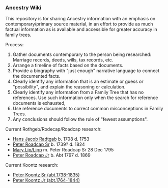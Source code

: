 === Ancestry Wiki ===
This repository is for sharing Ancestry information with an emphasis on contemporary/primary source material, in an effort to provide as much factual information as is available and accessible for greater accuracy in family trees.

Process:
# Gather documents contemporary to the person being researched:  Marriage records, deeds, wills, tax records, etc.
# Arrange a timeline of facts based on the documents.
# Provide a biography with "just enough" narrative language to connect the documented facts.
# Clearly identify any information that is an estimate or guess or "possibility", and explain the reasoning or calculation.
# Clearly identify any information from a Family Tree that has no references.  Use such information only when the search for reference documents is exhausted,
# Use reference documents to correct common misconceptions in Family Trees.
# Any conclusions should follow the rule of "fewest assumptions".

Current Rothgeb/Rodecap/Roadcap research:
* [[Rothgeb/Radtgab-6.wikitext|Hans Jacob Radtgab]] b. 1708 d. 1753
* [[Rothgeb/Rothgeb-117.wikitext|Peter Roadcap Sr]] b. 1739? d. 1824
* [[Rothgeb/Lipp-177.wikitext|Mary Lip/Lipp]] m. Peter Roadcap Sr 28 Dec 1795
* [[Rothgeb/Rothgeb-184.wikitext|Peter Roadcap Jr]] b. Abt 1797 d. 1869

Current Koontz research:
* [[Koontz/Koontz-229.wikitext|Peter Koontz Sr (abt.1738-1835)]]
* [[Koontz/Koontz-1153.wikitext|Peter Koontz Jr (abt.1764-1844)]]
